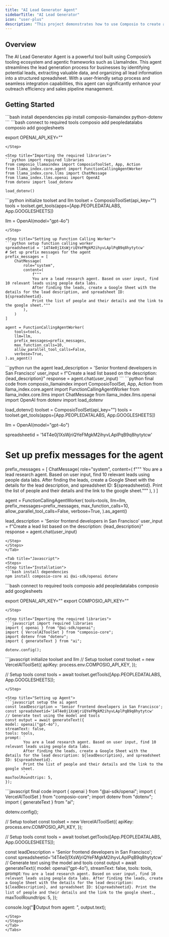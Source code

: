 ```yaml
---
title: "AI Lead Generator Agent"
sidebarTitle: "AI Lead Generator"
icon: "user-plus"
description: "This project demonstrates how to use Composio to create a lead generation agent."
---
```


## Overview

The AI Lead Generator Agent is a powerful tool built using Composio’s tooling ecosystem and agentic frameworks such as LlamaIndex. This agent streamlines the lead generation process for businesses by identifying potential leads, extracting valuable data, and organizing all lead information into a structured spreadsheet. With a user-friendly setup process and seamless integration capabilities, this agent can significantly enhance your outreach efficiency and sales pipeline management.
## Getting Started

<Tabs>
<Tab title="Python">
<Steps>
<Step title="Installation">
```bash install dependencies
pip install composio-llamaindex python-dotenv
```
</Step>

<Step title="Connecting to tools and models">
```bash connect to required tools
composio add peopledatalabs
composio add googlesheets

export OPENAI_API_KEY="<your-openai-api-key>"
```
</Step>

<Step title="Importing the required libraries">
```python import required libraries
from composio_llamaindex import ComposioToolSet, App, Action
from llama_index.core.agent import FunctionCallingAgentWorker
from llama_index.core.llms import ChatMessage
from llama_index.llms.openai import OpenAI
from dotenv import load_dotenv

load_dotenv()
```
</Step>

<Step title="Initializing the Tools and the LLM">
```python initialize toolset and llm
toolset = ComposioToolSet(api_key="")
tools = toolset.get_tools(apps=[App.PEOPLEDATALABS, App.GOOGLESHEETS])

llm = OpenAI(model="gpt-4o")
```
</Step>

<Step title="Setting up Function Calling Worker">
```python setup function calling worker
spreadsheetid = '14T4e0j1XsWjriQYeFMgkM2ihyvLAplPqB9q8hytytcw'
# Set up prefix messages for the agent
prefix_messages = [
    ChatMessage(
        role="system",
        content=(
            f"""
            You are a lead research agent. Based on user input, find 10 relevant leads using people data labs.
            After finding the leads, create a Google Sheet with the details for the lead description, and spreadsheet ID: ${spreadsheetid}.
            Print the list of people and their details and the link to the google sheet."""
        ),
    )
]

agent = FunctionCallingAgentWorker(
    tools=tools,
    llm=llm,
    prefix_messages=prefix_messages,
    max_function_calls=10,
    allow_parallel_tool_calls=False,
    verbose=True,
).as_agent()
```
</Step>

<Step title="Executing the Agent">
```python run the agent
lead_description = 'Senior frontend developers in San Francisco'
user_input = f"Create a lead list based on the description: {lead_description}"
response = agent.chat(user_input)
```
</Step>

<Step title='Final Code'>
```python final code
from composio_llamaindex import ComposioToolSet, App, Action
from llama_index.core.agent import FunctionCallingAgentWorker
from llama_index.core.llms import ChatMessage
from llama_index.llms.openai import OpenAI
from dotenv import load_dotenv

load_dotenv()
toolset = ComposioToolSet(api_key="")
tools = toolset.get_tools(apps=[App.PEOPLEDATALABS, App.GOOGLESHEETS])

llm = OpenAI(model="gpt-4o")

spreadsheetid = '14T4e0j1XsWjriQYeFMgkM2ihyvLAplPqB9q8hytytcw'
# Set up prefix messages for the agent
prefix_messages = [
    ChatMessage(
        role="system",
        content=(
            f"""
            You are a lead research agent. Based on user input, find 10 relevant leads using people data labs.
            After finding the leads, create a Google Sheet with the details for the lead description, and spreadsheet ID: ${spreadsheetid}.
            Print the list of people and their details and the link to the google sheet."""
        ),
    )
]

agent = FunctionCallingAgentWorker(
    tools=tools,
    llm=llm,
    prefix_messages=prefix_messages,
    max_function_calls=10,
    allow_parallel_tool_calls=False,
    verbose=True,
).as_agent()

lead_description = 'Senior frontend developers in San Francisco'
user_input = f"Create a lead list based on the description: {lead_description}"
response = agent.chat(user_input)
```
</Step>
</Steps>
</Tab>

<Tab title="Javascript">
<Steps>
<Step title="Installation">
```bash install dependencies
npm install composio-core ai @ai-sdk/openai dotenv
```
</Step>

<Step title="Connecting to tools and models">
```bash connect to required tools
composio add peopledatalabs
composio add googlesheets

export OPENAI_API_KEY="<your-openai-api-key>"
export COMPOSIO_API_KEY="<your-composio-api-key>"
```
</Step>

<Step title="Importing the required libraries">
```javascript import required libraries
import { openai } from "@ai-sdk/openai";
import { VercelAIToolSet } from "composio-core";
import dotenv from "dotenv";
import { generateText } from "ai";

dotenv.config();
```
</Step>

<Step title="Initializing the Tools and the LLM">
```javascript initialize toolset and llm
// Setup toolset
const toolset = new VercelAIToolSet({
  apiKey: process.env.COMPOSIO_API_KEY,
});

// Setup tools
const tools = await toolset.getTools([App.PEOPLEDATALABS, App.GOOGLESHEETS]);
```
</Step>

<Step title="Setting up Agent">
```javascript setup the ai agent
const leadDescription = 'Senior frontend developers in San Francisco';
const spreadsheetid='14T4e0j1XsWjriQYeFMgkM2ihyvLAplPqB9q8hytytcw'
// Generate text using the model and tools
const output = await generateText({
model: openai("gpt-4o"),
streamText: false,
tools: tools,
prompt: `
        You are a lead research agent. Based on user input, find 10 relevant leads using people data labs.
        After finding the leads, create a Google Sheet with the details for the lead description: ${leadDescription}, and spreadsheet ID: ${spreadsheetid}.
        Print the list of people and their details and the link to the google sheet.
        `, 
maxToolRoundtrips: 5,
});
```
</Step>

<Step title='Final Code'>
```javascript final code
import { openai } from "@ai-sdk/openai";
import { VercelAIToolSet } from "composio-core";
import dotenv from "dotenv";
import { generateText } from "ai";

dotenv.config();

// Setup toolset
const toolset = new VercelAIToolSet({
  apiKey: process.env.COMPOSIO_API_KEY,
});

// Setup tools
const tools = await toolset.getTools([App.PEOPLEDATALABS, App.GOOGLESHEETS]);

const leadDescription = 'Senior frontend developers in San Francisco';
const spreadsheetid='14T4e0j1XsWjriQYeFMgkM2ihyvLAplPqB9q8hytytcw'
// Generate text using the model and tools
const output = await generateText({
model: openai("gpt-4o"),
streamText: false,
tools: tools,
prompt: `
        You are a lead research agent. Based on user input, find 10 relevant leads using people data labs.
        After finding the leads, create a Google Sheet with the details for the lead description: ${leadDescription}, and spreadsheet ID: ${spreadsheetid}.
        Print the list of people and their details and the link to the google sheet.
        `, 
maxToolRoundtrips: 5,
});

console.log("🎉Output from agent: ", output.text);

```
</Step>
</Steps>
</Tab>
</Tabs>